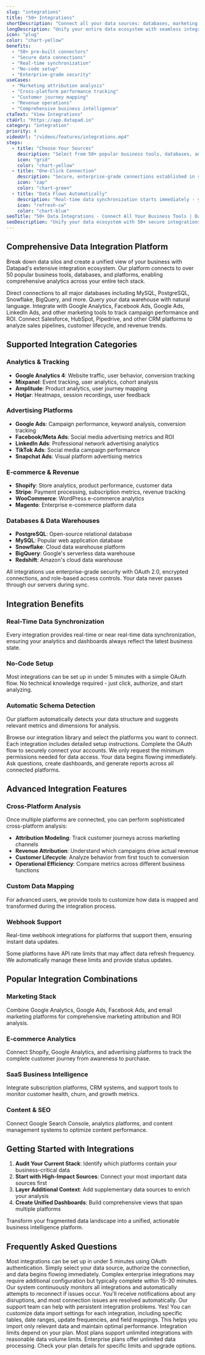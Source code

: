 ```yaml
---
slug: "integrations"
title: "50+ Integrations"
shortDescription: "Connect all your data sources: databases, marketing, sales, and social platforms."
longDescription: "Unify your entire data ecosystem with seamless integrations across marketing, sales, social, and database platforms. No more data silos - get a complete view of your business with drag-and-drop connections to over 50 popular tools and platforms."
icon: "plug"
color: "chart-yellow"
benefits:
  - "50+ pre-built connectors"
  - "Secure data connections"
  - "Real-time synchronization"
  - "No-code setup"
  - "Enterprise-grade security"
useCases:
  - "Marketing attribution analysis"
  - "Cross-platform performance tracking"
  - "Customer journey mapping"
  - "Revenue operations"
  - "Comprehensive business intelligence"
ctaText: "View Integrations"
ctaUrl: "https://app.datapad.io"
category: "integration"
priority: 4
videoUrl: "/videos/features/integrations.mp4"
steps:
  - title: "Choose Your Sources"
    description: "Select from 50+ popular business tools, databases, and marketing platforms."
    icon: "grid"
    color: "chart-yellow"
  - title: "One-Click Connection"
    description: "Secure, enterprise-grade connections established in seconds with no technical setup."
    icon: "zap"
    color: "chart-green"
  - title: "Data Flows Automatically"
    description: "Real-time data synchronization starts immediately - your complete business view is ready."
    icon: "refresh-cw"
    color: "chart-blue"
seoTitle: "50+ Data Integrations - Connect All Your Business Tools | Datapad"
seoDescription: "Unify your data ecosystem with 50+ secure integrations. Connect databases, marketing, sales, and social platforms with no-code setup. Real-time sync included."
---
```


## Comprehensive Data Integration Platform

Break down data silos and create a unified view of your business with Datapad's extensive integration ecosystem. Our platform connects to over 50 popular business tools, databases, and platforms, enabling comprehensive analytics across your entire tech stack.

<FeatureItem icon="database" title="Database Connectors">
Direct connections to all major databases including MySQL, PostgreSQL, Snowflake, BigQuery, and more. Query your data warehouse with natural language.
</FeatureItem>

<FeatureItem icon="trending-up" title="Marketing Platforms">
Integrate with Google Analytics, Facebook Ads, Google Ads, LinkedIn Ads, and other marketing tools to track campaign performance and ROI.
</FeatureItem>

<FeatureItem icon="users" title="CRM & Sales Tools">
Connect Salesforce, HubSpot, Pipedrive, and other CRM platforms to analyze sales pipelines, customer lifecycle, and revenue trends.
</FeatureItem>

## Supported Integration Categories

### Analytics & Tracking
- **Google Analytics 4**: Website traffic, user behavior, conversion tracking
- **Mixpanel**: Event tracking, user analytics, cohort analysis
- **Amplitude**: Product analytics, user journey mapping
- **Hotjar**: Heatmaps, session recordings, user feedback

### Advertising Platforms
- **Google Ads**: Campaign performance, keyword analysis, conversion tracking
- **Facebook/Meta Ads**: Social media advertising metrics and ROI
- **LinkedIn Ads**: Professional network advertising analytics
- **TikTok Ads**: Social media campaign performance
- **Snapchat Ads**: Visual platform advertising metrics

### E-commerce & Revenue
- **Shopify**: Store analytics, product performance, customer data
- **Stripe**: Payment processing, subscription metrics, revenue tracking
- **WooCommerce**: WordPress e-commerce analytics
- **Magento**: Enterprise e-commerce platform data

### Databases & Data Warehouses
- **PostgreSQL**: Open-source relational database
- **MySQL**: Popular web application database
- **Snowflake**: Cloud data warehouse platform
- **BigQuery**: Google's serverless data warehouse
- **Redshift**: Amazon's cloud data warehouse

<InfoItem title="Enterprise Security">
All integrations use enterprise-grade security with OAuth 2.0, encrypted connections, and role-based access controls. Your data never passes through our servers during sync.
</InfoItem>

## Integration Benefits

### Real-Time Data Synchronization
Every integration provides real-time or near real-time data synchronization, ensuring your analytics and dashboards always reflect the latest business state.

### No-Code Setup
Most integrations can be set up in under 5 minutes with a simple OAuth flow. No technical knowledge required - just click, authorize, and start analyzing.

### Automatic Schema Detection
Our platform automatically detects your data structure and suggests relevant metrics and dimensions for analysis.

<StepItem number="1" title="Choose Integration">
Browse our integration library and select the platforms you want to connect. Each integration includes detailed setup instructions.
</StepItem>

<StepItem number="2" title="Authorize Connection">
Complete the OAuth flow to securely connect your accounts. We only request the minimum permissions needed for data access.
</StepItem>

<StepItem number="3" title="Start Analyzing">
Your data begins flowing immediately. Ask questions, create dashboards, and generate reports across all connected platforms.
</StepItem>

## Advanced Integration Features

### Cross-Platform Analysis
Once multiple platforms are connected, you can perform sophisticated cross-platform analysis:

- **Attribution Modeling**: Track customer journeys across marketing channels
- **Revenue Attribution**: Understand which campaigns drive actual revenue
- **Customer Lifecycle**: Analyze behavior from first touch to conversion
- **Operational Efficiency**: Compare metrics across different business functions

### Custom Data Mapping
For advanced users, we provide tools to customize how data is mapped and transformed during the integration process.

### Webhook Support
Real-time webhook integrations for platforms that support them, ensuring instant data updates.

<WarningItem title="Rate Limits">
Some platforms have API rate limits that may affect data refresh frequency. We automatically manage these limits and provide status updates.
</WarningItem>

## Popular Integration Combinations

### Marketing Stack
Combine Google Analytics, Google Ads, Facebook Ads, and email marketing platforms for comprehensive marketing attribution and ROI analysis.

### E-commerce Analytics
Connect Shopify, Google Analytics, and advertising platforms to track the complete customer journey from awareness to purchase.

### SaaS Business Intelligence
Integrate subscription platforms, CRM systems, and support tools to monitor customer health, churn, and growth metrics.

### Content & SEO
Connect Google Search Console, analytics platforms, and content management systems to optimize content performance.

## Getting Started with Integrations

1. **Audit Your Current Stack**: Identify which platforms contain your business-critical data
2. **Start with High-Impact Sources**: Connect your most important data sources first
3. **Layer Additional Context**: Add supplementary data sources to enrich your analysis
4. **Create Unified Dashboards**: Build comprehensive views that span multiple platforms

Transform your fragmented data landscape into a unified, actionable business intelligence platform.

## Frequently Asked Questions

<InfoItem title="How long does it take to set up an integration?">
Most integrations can be set up in under 5 minutes using OAuth authentication. Simply select your data source, authorize the connection, and data begins flowing immediately. Complex enterprise integrations may require additional configuration but typically complete within 15-30 minutes.
</InfoItem>

<InfoItem title="What happens if an integration stops working?">
Our system continuously monitors all integrations and automatically attempts to reconnect if issues occur. You'll receive notifications about any disruptions, and most connection issues are resolved automatically. Our support team can help with persistent integration problems.
</InfoItem>

<InfoItem title="Can I control which data is imported from each source?">
Yes! You can customize data import settings for each integration, including specific tables, date ranges, update frequencies, and field mappings. This helps you import only relevant data and maintain optimal performance.
</InfoItem>

<InfoItem title="Are there any limits on the number of integrations or data volume?">
Integration limits depend on your plan. Most plans support unlimited integrations with reasonable data volume limits. Enterprise plans offer unlimited data processing. Check your plan details for specific limits and upgrade options.
</InfoItem>

